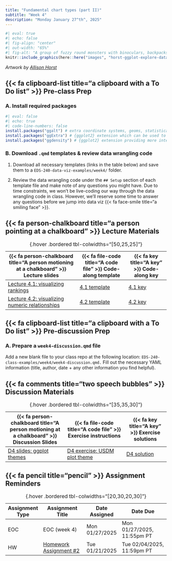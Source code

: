 ```yaml
---
title: "Fundamental chart types (part II)"
subtitle: "Week 4"
description: "Monday January 27^th^, 2025"
---
```


```r
#| eval: true 
#| echo: false
#| fig-align: "center"
#| out-width: "65%" 
#| fig-alt: "A group of fuzzy round monsters with binoculars, backpacks and guide books looking up a graphs flying around with wings (like birders, but with exploratory data visualizations). Stylized text reads 'ggplot2: visual data exploration.' Learn more about ggplot2."
knitr::include_graphics(here::here("images", "horst-ggplot-explore-dataviz.png"))
```

:::{.gray-text .center-text}
*Artwork by [Allison Horst](https://allisonhorst.com/){target="_blank"}*
:::

## {{< fa clipboard-list title="a clipboard with a To Do list" >}} Pre-class Prep {#pre-class-prep}

### A. Install required packages
```r
#| eval: false
#| echo: true
#| code-line-numbers: false
install.packages("ggalt") # extra coordinate systems, geoms, statistical transformations, scales and fonts for 'ggplot2' (includes `geom_lollipop()`)
install.packages("ggExtra") # {ggplot2} extension which can be used to add marginal histograms/boxplots/density plots to ggplot2 scatterplots
install.packages("ggdensity") # {ggplot2} extension providing more interpretable visualizations of density estimates based on highest density regions (HDRs)
```

### B. Download `.qmd` templates & review data wrangling code

1. Download all necessary templates (links in the table below) and save them to a `EDS-240-data-viz-examples/week4/` folder.

2. Review the data wrangling code under the `## Setup` section of each template file and make note of any questions you might have. Due to time constraints, we won't be live-coding our way through the data wrangling code in class. However, we'll reserve some time to answer any questions before we jump into data viz {{< fa face-smile title="a smiling face" >}}.

## {{< fa person-chalkboard title="a person pointing at a chalkboard" >}} Lecture Materials {#lecture-materials}

| {{< fa person-chalkboard title="A person motioning at a chalkboard" >}} Lecture slides   | {{< fa file-code title="A code file" >}} Code-along template | {{< fa key title="A key" >}} Code-along key |
|------------------------------------------------------------------------------------------|--------------------------------------------------------------|---------------------------------------------------|
| [Lecture 4.1: visualizing rankings](lecture-slides/lecture4.1-rankings-slides.qmd){target="_blank"}  | [4.1 template](https://github.com/EDS-240-Data-Viz/code-along-templates/blob/main/week4/TEMPLATE-lecture4.1-rankings.qmd){target="_blank"} | [4.1 key](keys/KEY-lecture4.1-rankings.qmd){target="_blank"} |
| [Lecture 4.2: visualizing numeric relationships](lecture-slides/lecture4.2-relationships-slides.qmd){target="_blank"}  | [4.2 template](https://github.com/EDS-240-Data-Viz/code-along-templates/blob/main/week4/TEMPLATE-lecture4.2-relationships.qmd){target="_blank"} | [4.2 key](keys/KEY-lecture4.2-relationships.qmd){target="_blank"} |
: {.hover .bordered tbl-colwidths="[50,25,25]"} 

## {{< fa clipboard-list title="a clipboard with a To Do list" >}} Pre-discussion Prep {#pre-discussion-prep} 

### A. Prepare a `week4-discussion.qmd` file

Add a new blank file to your class repo at the following location: `EDS-240-class-examples/week4/week4-discussion.qmd.` Fill out the necessary YAML information (title, author, date + any other information you find helpful).

## {{< fa comments title="two speech bubbles" >}} Discussion Materials {#discussion-materials}

| {{< fa person-chalkboard title="A person motioning at a chalkboard" >}} Discussion Slides | {{< fa file-code title="A code file" >}} Exercise instructions | {{< fa key title="A key" >}} Exercise solutions |
|-------------------|-------------------|--------------|
| [D4 slides: ggplot themes](discussion/week4/week4-slides.qmd){target="_blank"} | [D4 exercise: USDM plot theme](discussion/week4/week4-exercise.qmd) | [D4 solution](discussion/week4/week4-solution.qmd) |
: {.hover .bordered tbl-colwidths="[35,35,30]"} 

## {{< fa pencil title="pencil" >}} Assignment Reminders {#assignment-reminders}

| Assignment Type | Assignment Title        | Date Assigned  | Date Due                   |
|-----------------|-------------------------|----------------|----------------------------|
| EOC             | EOC (week 4)            | Mon 01/27/2025 | Mon 01/27/2025, 11:55pm PT |
| HW              | [Homework Assignment #2](assignments/HW2.qmd)  | Tue 01/21/2025 | Tue 02/04/2025, 11:59pm PT |
: {.hover .bordered tbl-colwidths="[20,30,20,30]"}

<!-- | Assignment Type | Assignment Title                                     | Date Assigned  | Date Due                   | -->
<!-- |-----------------|------------------------------------------------------|----------------|----------------------------| -->
<!-- | EOC             | [EOC (week 4)](https://forms.gle/nt5R8YBh8VHqdmpE8)  | Mon 01/27/2025 | Mon 01/27/2025, 11:55pm PT | -->
<!-- | HW              | [Homework Assignment #2](assignments/HW2.qmd)        | Tue 01/21/2025 | Tue 02/04/2025, 11:59pm PT | -->
<!-- : {.hover .bordered tbl-colwidths="[20,30,20,30]"} -->
